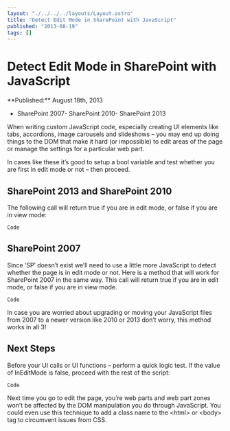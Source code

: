 ```yaml
---
layout: "./../../../layouts/Layout.astro"
title: "Detect Edit Mode in SharePoint with JavaScript"
published: "2013-08-19"
tags: []
---
```


# Detect Edit Mode in SharePoint with JavaScript

<time datetime={frontmatter.published}>
**Published:**
August 18th, 2013
</time>

- SharePoint 2007- SharePoint 2010- SharePoint 2013	

When writing custom JavaScript code, especially creating UI elements like tabs, accordions, image carousels and slideshows – you may end up doing things to the DOM that make it hard (or impossible) to edit areas of the page or manage the settings for a particular web part.

In cases like these it’s good to setup a bool variable and test whether you are first in edit mode or not – then proceed.

## SharePoint 2013 and SharePoint 2010

The following call will return true if you are in edit mode, or false if you are in view mode:

```Code```

## SharePoint 2007

Since ‘SP’ doesn’t exist we’ll need to use a little more JavaScript to detect whether the page is in edit mode or not. Here is a method that will work for SharePoint 2007 in the same way. This call will return true if you are in edit mode, or false if you are in view mode.

```Code```

In case you are worried about upgrading or moving your JavaScript files from 2007 to a newer version like 2010 or 2013 don’t worry, this method works in all 3!

## Next Steps
Before your UI calls or UI functions – perform a quick logic test. If the value of InEditMode is false, proceed with the rest of the script:

```Code```

Next time you go to edit the page, you’re web parts and web part zones won’t be affected by the DOM manipulation you do through JavaScript. You could even use this technique to add a class name to the &lt;html&gt; or &lt;body&gt; tag to circumvent issues from CSS.
